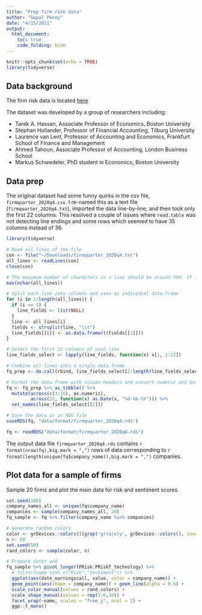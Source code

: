 ```yaml
---
title: "Prep firm risk data"
author: "Gopal Penny"
date: "4/15/2021"
output: 
  html_document:
    toc: true
    code_folding: hide
---
```


```r
knitr::opts_chunk$set(echo = TRUE)
library(tidyverse)
```

## Data background

The firm risk data is located [here](https://sites.google.com/view/firmrisk/home?authuser=0)

The dataset was developed by a group of researchers including:

* Tarek A. Hassan, Associate Professor of Economics, Boston University
* Stephan Hollander, Professor of Financial Accounting, Tilburg University
* Laurence van Lent, Professor of Accounting and Economics, Frankfurt School of Finance and Management
* Ahmed Tahoun, Associate Professor of Accounting, London Business School
* Markus Schwedeler, PhD student in Economics, Boston University

## Data prep

The original dataset had some funny quirks in the csv file, `firmquarter_2020q4.csv`. I re-named this as a text file (`firmquarter_2020q4.txt`), imported the data line-by-line, and then took only the first 22 columns. This resolved a couple of issues where `read.table` was not detecting line endings and some rows which seemed to have 35 columns instead of 36. 

```r
library(tidyverse)

# Read all lines of the file
con <- file("~/Downloads/firmquarter_2020q4.txt")
all_lines <- readLines(con)
close(con)

# The maximum number of characters in a line should be around 500. If it's greater, then line endings are not being parsed correctly
max(nchar(all_lines))

# Split each line into columns and save as individual data.frame
for (i in 1:length(all_lines)) {
  if (i == 1) {
    line_fields <- list(NULL)
  }
  line <- all_lines[i]
  fields <- strsplit(line, "\\t")
  line_fields[[i]] <- as.data.frame(t(fields[[1]]))
}

# Select the first 22 columns of each line
line_fields_select <- lapply(line_fields, function(x) x[1, 1:22])

# Combine all lines into a single data.frame
fq_prep <- do.call(rbind, line_fields_select[2:length(line_fields_select)]) #%>%

# Format the data.frame with column headers and convert numeric and date variables from character
fq <- fq_prep %>% as_tibble() %>%
  mutate(across(c(3:16), as.numeric),
         across(22, function(x) as.Date(x, "%d-%b-%Y"))) %>%
  set_names(line_fields_select[[1]])

# Save the data as an RDS file
saveRDS(fq, "data/format/firmquarter_2020q4.rds")
```


```r
fq <- readRDS("data/format/firmquarter_2020q4.rds")
```

The output data file `firmquarter_2020q4.rds` contains `r format(nrow(fq),big.mark = ",")` rows of data corresponding to `r format(length(unique(fq$company_name)),big.mark = ",")` companies.


## Plot data for a sample of firms

Sample 20 firms and plot the main data for risk and sentiment scores.

```r
set.seed(100)
company_names_all <- unique(fq$company_name)
companies <- sample(company_names_all, 20)
fq_sample <- fq %>% filter(company_name %in% companies)

# Generate random colors
color <- grDevices::colors()[grep('gr(a|e)y', grDevices::colors(), invert = T)]
n <- 50
set.seed(50)
rand_colors <- sample(color, n)

# Prepare dates and 
fq_sample %>% pivot_longer(PRisk:PRiskT_technology) %>%
  # filter(name %in% c("Risk","Sentiment")) %>%
  ggplot(aes(date_earningscall, value, color = company_name)) + 
  geom_point(aes(shape = company_name)) + geom_line(alpha = 0.6) +
  scale_color_manual(values = rand_colors) + 
  scale_shape_manual(values = rep(1:6,10)) +
  facet_wrap(~name, scales = "free_y", ncol = 2) +
  ggp::t_manu()
```

